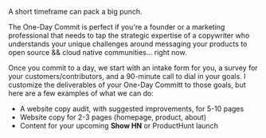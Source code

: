 A short timeframe can pack a big punch.

The One-Day Commit is perfect if you're a founder or a marketing professional that needs to tap the strategic expertise
of a copywriter who understands your unique challenges around messaging your products to open source && cloud native communities... right now.

Once you commit to a day, we start with an intake form for you, a survey for your customers/contributors, and a
90-minute call to dial in your goals. I customize the deliverables of your One-Day Committ to those goals, but here are a
few examples of what we can do:

- A website copy audit, with suggested improvements, for 5-10 pages
- Website copy for 2-3 pages (homepage, product, about)
- Content for your upcoming **Show HN** or ProductHunt launch
